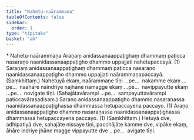 ```yaml
---
title: "Nahetu-naārammaṇa"
tableOfContents: false
sidebar:
  order: 1
type: "tipitaka"
basket: "ab"
---
```



<DynamicBreadcrumb />

<Paragraph type="center">
* Nahetu-naārammaṇa
</Paragraph>

<Division number="103">

<Paragraph number="282">
Araṇaṃ anidassanaappaṭighaṃ dhammaṃ paṭicca nasaraṇo naanidassanaappaṭigho dhammo uppajjati nahetupaccayā. (1)
</Paragraph>

<Paragraph number="283">
Saraṇaṃ anidassanaappaṭighaṃ dhammaṃ paṭicca nasaraṇo naanidassanaappaṭigho dhammo uppajjati naārammaṇapaccayā. (Saṃkhittaṃ.)
</Paragraph>

<Paragraph number="284">
Nahetuyā ekaṃ, naārammaṇe tīṇi …pe…  nakamme ekaṃ …pe…  naāhāre naindriye najhāne namagge ekaṃ …pe…  navippayutte ekaṃ …pe…  novigate tīṇi.
</Paragraph>

<Paragraph number="285">
(Sahajātavārampi …pe…  sampayuttavārampi paṭiccavārasadisaṃ.)
</Paragraph>

</Division>
<Division number="104">

<Paragraph number="286">
Saraṇo anidassanaappaṭigho dhammo nasaraṇassa naanidassanaappaṭighassa dhammassa hetupaccayena paccayo. (1)
</Paragraph>

<Paragraph number="287">
Araṇo anidassanaappaṭigho dhammo nasaraṇassa naanidassanaappaṭighassa dhammassa hetupaccayena paccayo. (1) (Saṃkhittaṃ.)
</Paragraph>

<Paragraph number="288">
Hetuyā dve, adhipatiyā dve, sahajāte nissaye tīṇi, pacchājāte kamme dve, vipāke ekaṃ, āhāre indriye jhāne magge vippayutte dve …pe…  avigate tīṇi.
</Paragraph>
</Division>